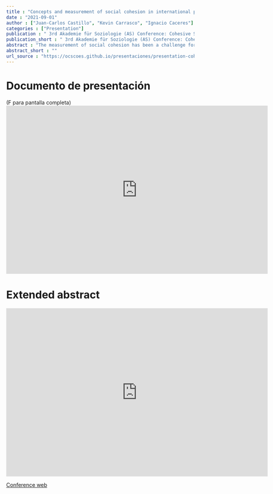 ```yaml
---
title : "Concepts and measurement of social cohesion in international perspective"
date : "2021-09-01"
author : ["Juan-Carlos Castillo", "Kevin Carrasco", "Ignacio Caceres"]
categories : ["Presentation"]
publication : " 3rd Akademie für Soziologie (AS) Conference: Cohesive Societies? Analytical-empirical Perspectives . Leipzig (Online)"
publication_short : " 3rd Akademie für Soziologie (AS) Conference: Cohesive Societies? Analytical-empirical Perspectives . Leipzig (Online)"
abstract : "The measurement of social cohesion has been a challenge for decades. A main issue behind this challenge is the definition of social cohesion, which is far from being consensual and has led to different proposals for operationalization and measurement. Nevertheless, to our knowledge the approaches to the measurement of social cohesion have not been contrasted with each other in a systematic way, making the assessment and comparison of social cohesion indicators and indexes a difficult task. In the present paper we describe and compare several international projects aimed at conceptualizing and measuring social cohesion, such as the Social Cohesion Radar (Germany/international), the Scanlon-Monash Social Cohesion Index (Australia), ECOSOCIAL (Latin America), Mapping Social Cohesion (Canada) and the Civic Engagement and Social Cohesion report (USA). Through this comparison we identify the main commonalities as well as the disparities among these different projects. Based on this analysis we propose a simplified version for measuring social cohesion at aggregated level."
abstract_short : ""
url_source : "https://ocscoes.github.io/presentaciones/presentation-cohesive-societies.html"
---
```

# Documento de presentación

(F para pantalla completa)
<iframe width="700"  height="450" src="https://ocscoes.github.io/presentaciones/presentation-cohesive-societies.html" title="Xaringan presentation" frameborder="0" allow="accelerometer; autoplay; clipboard-write; encrypted-media; gyroscope; picture-in-picture" allowfullscreen></iframe>





# Extended abstract

<iframe width="700"  height="450" src="https://www.dropbox.com/s/sn0efav12iqfb31/castillo%2C%20caceres%20%26%20carrasco%202021%20concepts%20and%20measurement%20social%20cohesion.pdf?raw=1" title="Extended abstract" frameborder="0" allow="accelerometer; autoplay; clipboard-write; encrypted-media; gyroscope; picture-in-picture" allowfullscreen></iframe>


[Conference web](https://cohesivesocieties.net/)
